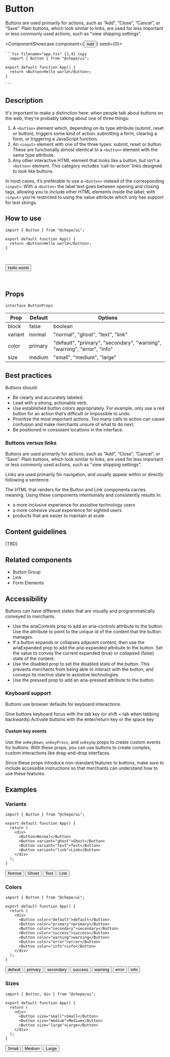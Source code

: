 

# Button

Buttons are used primarily for actions, such as “Add”, “Close”, “Cancel”, or “Save”. Plain buttons, which look similar to links, are used for less important or less commonly used actions, such as “view shipping settings”.

<ComponentShowcase component={<Button>Add</Button>} seed={0}>
   <div>

    ```tsx filename="app.tsx" {1,4} copy
      import { Button } from "@chepe/ui";

    export default function App() {
      return <Button>Hello world</Button>;
    }

    ```

  </div>
</ComponentShowcase>

## Description

It's important to make a distinction here: when people talk about buttons on the web, they're probably talking about one of three things:

1. A `<button>` element which, depending on its type attribute (submit, reset or button), triggers some kind of action: submitting a form, clearing a form, or triggering a JavaScript function.
2. An `<input>` element with one of the three types: submit, reset or button. These are functionally almost identical to a `<button>` element with the same type attribute.
3. Any other interactive HTML element that looks like a button, but isn’t a `<button>` element. This category includes ‘call-to-action’ links designed to look like buttons.

In most cases, it’s preferable to use a `<button>` instead of the corresponding `<input>`: With a `<button>` the label text goes between opening and closing tags, allowing you to include other HTML elements inside the label; with `<input>` you’re restricted to using the value attribute which only has support for text strings.

## How to use

```tsx filename="app.tsx" {1,4} copy
import { Button } from "@chepe/ui";

export default function App() {
  return <Button>Hello world</Button>;
}
```

<br />

<Button>Hello world</Button>

<br />

## Props

`interface ButtonProps`

| Prop    | Default | Options                                                                  |
| ------- | ------- | ------------------------------------------------------------------------ |
| block   | false   | boolean                                                                  |
| variant | normal  | "normal", "ghost", "text", "link"                                        |
| color   | primary | "default", "primary", "secondary", "warning", "warning", "error", "info" |
| size    | medium  | "small", "medium", "large"                                               |

## Best practices

Buttons should:

- Be clearly and accurately labeled.
- Lead with a strong, actionable verb.
- Use established button colors appropriately. For example, only use a red button for an action that’s difficult or impossible to undo.
- Prioritize the most important actions. Too many calls to action can cause confusion and make merchants unsure of what to do next.
- Be positioned in consistent locations in the interface.

### Buttons versus links

Buttons are used primarily for actions, such as “Add”, “Close”, “Cancel”, or “Save”. Plain buttons, which look similar to links, are used for less important or less commonly used actions, such as “view shipping settings”.

Links are used primarily for navigation, and usually appear within or directly following a sentence.

The HTML that renders for the Button and Link components carries meaning. Using these components intentionally and consistently results in:

- a more inclusive experience for assistive technology users
- a more cohesive visual experience for sighted users
- products that are easier to maintain at scale

## Content guidelines

[TBD]

## Related components

- Button Group
- Link
- Form Elements

## Accessibility

Buttons can have different states that are visually and programmatically conveyed to merchants.

- Use the ariaControls prop to add an aria-controls attribute to the button. Use the attribute to point to the unique id of the content that the button manages.
- If a button expands or collapses adjacent content, then use the ariaExpanded prop to add the aria-expanded attribute to the button. Set the value to convey the current expanded (true) or collapsed (false) state of the content.
- Use the disabled prop to set the disabled state of the button. This prevents merchants from being able to interact with the button, and conveys its inactive state to assistive technologies.
- Use the pressed prop to add an aria-pressed attribute to the button.

### Keyboard support

Buttons use browser defaults for keyboard interactions.

Give buttons keyboard focus with the tab key (or shift + tab when tabbing backwards)
Activate buttons with the enter/return key or the space key

#### Custom key events

Use the `onKeyDown`, `onKeyPress`, and `onKeyUp` props to create custom events for buttons. With these props, you can use buttons to create complex, custom interactions like drag-and-drop interfaces.

Since these props introduce non-standard features to buttons, make sure to include accessible instructions so that merchants can understand how to use these features.

## Examples

### Variants

```tsx filename="app.tsx" copy
import { Button } from "@chepe/ui";

export default function App() {
  return (
    <div>
      <Button>Normal</Button>
      <Button variant="ghost">Ghost</Button>
      <Button variant="text">Text</Button>
      <Button variant="link">Link</Button>
    </div>
  );
}
```

<ComponentContainer>
  <div>
    <Button>Normal</Button>
    <Button variant="ghost">Ghost</Button>
    <Button variant="text">Text</Button>
    <Button variant="link">Link</Button>
  </div>
</ComponentContainer>

### Colors

```tsx filename="app.tsx" copy
import { Button } from "@chepe/ui";

export default function App() {
  return (
    <div>
      <Button color="default">default</Button>
      <Button color="primary">primary</Button>
      <Button color="secondary">secondary</Button>
      <Button color="success">success</Button>
      <Button color="warning">warning</Button>
      <Button color="error">error</Button>
      <Button color="info">info</Button>
    </div>
  );
}
```

<ComponentContainer>
  <div>
    <Button color="default">default</Button>
    <Button color="primary">primary</Button>
    <Button color="secondary">secondary</Button>
    <Button color="success">success</Button>
    <Button color="warning">warning</Button>
    <Button color="error">error</Button>
    <Button color="info">info</Button>
  </div>
</ComponentContainer>

### Sizes

```tsx filename="app.tsx" copy
import { Button, div } from "@chepe/ui";

export default function App() {
  return (
    <div>
      <Button size="small">Small</Button>
      <Button size="medium">Medium</Button>
      <Button size="large">Large</Button>
    </div>
  );
}
```

<ComponentContainer>
  <div>
    <Button size="small">Small</Button>
    <Button size="medium">Medium</Button>
    <Button size="large">Large</Button>
  </div>
</ComponentContainer>
